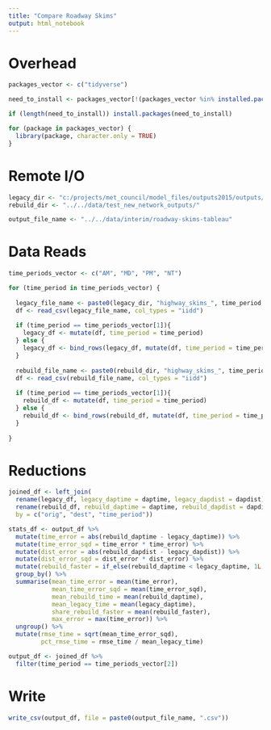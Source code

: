 ```yaml
---
title: "Compare Roadway Skims"
output: html_notebook
---
```


# Overhead
```r
packages_vector <- c("tidyverse")

need_to_install <- packages_vector[!(packages_vector %in% installed.packages()[,"Package"])]

if (length(need_to_install)) install.packages(need_to_install)

for (package in packages_vector) {
  library(package, character.only = TRUE)
}

```

# Remote I/O
```r
legacy_dir <- "c:/projects/met_council/model_files/outputs2015/outputs/"
rebuild_dir <- "../../data/test_new_network_outputs/"

output_file_name <- "../../data/interim/roadway-skims-tableau"
```

# Data Reads
```r
time_periods_vector <- c("AM", "MD", "PM", "NT")

for (time_period in time_periods_vector) {
  
  legacy_file_name <- paste0(legacy_dir, "highway_skims_", time_period, ".csv")
  df <- read_csv(legacy_file_name, col_types = "iidd")
  
  if (time_period == time_periods_vector[1]){
    legacy_df <- mutate(df, time_period = time_period)
  } else {
    legacy_df <- bind_rows(legacy_df, mutate(df, time_period = time_period))
  }
  
  rebuild_file_name <- paste0(rebuild_dir, "highway_skims_", time_period, ".csv")
  df <- read_csv(rebuild_file_name, col_types = "iidd")
  
  if (time_period == time_periods_vector[1]){
    rebuild_df <- mutate(df, time_period = time_period)
  } else {
    rebuild_df <- bind_rows(rebuild_df, mutate(df, time_period = time_period))
  }
  
}
```

# Reductions
```r
joined_df <- left_join(
  rename(legacy_df, legacy_daptime = daptime, legacy_dapdist = dapdist),
  rename(rebuild_df, rebuild_daptime = daptime, rebuild_dapdist = dapdist),
  by = c("orig", "dest", "time_period"))

stats_df <- output_df %>%
  mutate(time_error = abs(rebuild_daptime - legacy_daptime)) %>%
  mutate(time_error_sqd = time_error * time_error) %>%
  mutate(dist_error = abs(rebuild_dapdist - legacy_dapdist)) %>%
  mutate(dist_error_sqd = dist_error * dist_error) %>%
  mutate(rebuild_faster = if_else(rebuild_daptime < legacy_daptime, 1L, 0L)) %>%
  group_by() %>%
  summarise(mean_time_error = mean(time_error),
            mean_time_error_sqd = mean(time_error_sqd),
            mean_rebuild_time = mean(rebuild_daptime),
            mean_legacy_time = mean(legacy_daptime),
            share_rebuild_faster = mean(rebuild_faster),
            max_error = max(time_error)) %>%
  ungroup() %>%
  mutate(rmse_time = sqrt(mean_time_error_sqd),
         pct_rmse_time = rmse_time / mean_legacy_time)

output_df <- joined_df %>%
  filter(time_period == time_periods_vector[2])

```

# Write
```r
write_csv(output_df, file = paste0(output_file_name, ".csv"))
```
